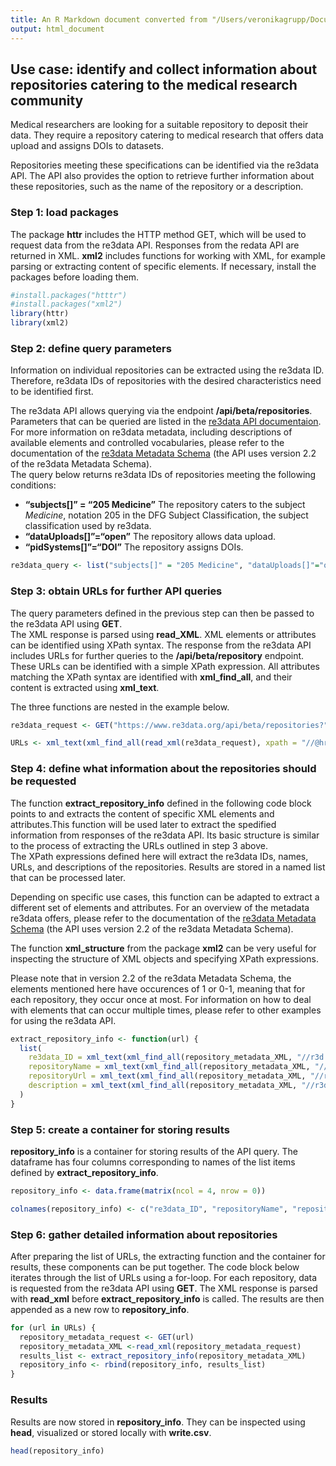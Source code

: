 ```yaml
---
title: An R Markdown document converted from "/Users/veronikagrupp/Documents/RDM/interesting_stuff/using_the_re3data_API/re3data_API_medical_research_community.ipynb"
output: html_document
---
```


## Use case: identify and collect information about repositories catering to the medical research community

Medical researchers are looking for a suitable repository to deposit their data. They require a repository catering to medical research that offers data upload and assigns DOIs to datasets.

Repositories meeting these specifications can be identified via the re3data API. The API also provides the option to retrieve further information about these repositories, such as the name of the repository or a description.

### Step 1: load packages

The package **httr** includes the HTTP method GET, which will be used to request data from the re3data API. Responses from the redata API are returned in XML. **xml2** includes functions for working with XML, for example parsing or extracting content of specific elements. If necessary, install the packages before loading them.

```r
#install.packages("htttr")
#install.packages("xml2")
library(httr)
library(xml2)
```

### Step 2: define query parameters

Information on individual repositories can be extracted using the re3data ID. Therefore, re3data IDs of repositories with the desired characteristics need to be identified first.

The re3data API allows querying via the endpoint **/api/beta/repositories**. Parameters that can be queried are listed in the [re3data API documentaion](https://www.re3data.org/api/doc). For more information on re3data metadata, including descriptions of available elements and controlled vocabularies, please refer to the documentation of the [re3data Metadata Schema](https://doi.org/10.2312/re3.006) (the API uses version 2.2 of the re3data Metadata Schema).  
The query below returns re3data IDs of repositories meeting the following conditions:

* **"subjects[]" = "205 Medicine"** The repository caters to the subject *Medicine*, notation 205 in the DFG Subject Classification, the subject classification used by re3data.
* **"dataUploads[]"="open"** The repository allows data upload.
* **"pidSystems[]"="DOI"** The repository assigns DOIs.

```r
re3data_query <- list("subjects[]" = "205 Medicine", "dataUploads[]"="open", "pidSystems[]"="DOI")
```

### Step 3: obtain URLs for further API queries

The query parameters defined in the previous step can then be passed to the re3data API using **GET**.  
The XML response is parsed using **read_XML**. XML elements or attributes can be identified using XPath syntax. The response from the re3data API includes URLs for further queries to the **/api/beta/repository** endpoint. These URLs can be identified with a simple XPath expression. All attributes matching the XPath syntax are identified with **xml_find_all**, and their content is extracted using **xml_text**.

The three functions are nested in the example below.

```r
re3data_request <- GET("https://www.re3data.org/api/beta/repositories?", query = re3data_query) 

URLs <- xml_text(xml_find_all(read_xml(re3data_request), xpath = "//@href"))
```

### Step 4: define what information about the repositories should be requested

The function **extract_repository_info** defined in the following code block points to and extracts the content of specific XML elements and attributes.This function will be used later to extract the spedified information from responses of the re3data API. Its basic structure is similar to the process of extracting the URLs outlined in step 3 above.  
The XPath expressions defined here will extract the re3data IDs, names, URLs, and descriptions of the repositories. Results are stored in a named list that can be processed later.

Depending on specific use cases, this function can be adapted to extract a different set of elements and attributes. For an overview of the metadata re3data offers, please refer to the documentation of the [re3data Metadata Schema](https://doi.org/10.2312/re3.006) (the API uses version 2.2 of the re3data Metadata Schema).

The function **xml_structure** from the package **xml2** can be very useful for inspecting the structure of XML objects and specifying XPath expressions.
    
Please note that in version 2.2 of the re3data Metadata Schema, the elements mentioned here have occurences of 1 or 0-1, meaning that for each repository, they occur once at most. For information on how to deal with elements that can occur multiple times, please refer to other examples for using the re3data API.

```r
extract_repository_info <- function(url) {
  list(
    re3data_ID = xml_text(xml_find_all(repository_metadata_XML, "//r3d:re3data.orgIdentifier")),
    repositoryName = xml_text(xml_find_all(repository_metadata_XML, "//r3d:repositoryName")),
    repositoryUrl = xml_text(xml_find_all(repository_metadata_XML, "//r3d:repositoryURL")),
    description = xml_text(xml_find_all(repository_metadata_XML, "//r3d:description"))
  )
}
```

### Step 5: create a container for storing results

**repository_info** is a container for storing results of the API query. The dataframe has four columns corresponding to names of the list items defined by **extract_repository_info**.

```r
repository_info <- data.frame(matrix(ncol = 4, nrow = 0))

colnames(repository_info) <- c("re3data_ID", "repositoryName", "repositoryUrl", "description")
```

### Step 6: gather detailed information about repositories

After preparing the list of URLs, the extracting function and the container for results, these components can be put together. The code block below iterates through the list of URLs using a for-loop. For each repository, data is requested from the re3data API using **GET**. The XML response is parsed with **read_xml** before **extract_repository_info** is called. The results are then appended as a new row to **repository_info**.

```r
for (url in URLs) {
  repository_metadata_request <- GET(url)
  repository_metadata_XML <-read_xml(repository_metadata_request) 
  results_list <- extract_repository_info(repository_metadata_XML)
  repository_info <- rbind(repository_info, results_list)
}
```

### Results

Results are now stored in **repository_info**. They can be inspected using **head**, visualized or stored locally with **write.csv**.

```r
head(repository_info)
```

